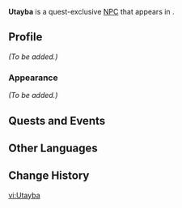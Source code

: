 {{Meta
|missing_NPC_profile  = yes
}}
{{Character Infobox
|type             = Quest NPC
|image            = NPC Utayba.png
|region           = Sumeru
|location         = Sumeru
|affiliation      = Sumeru Akademiya
|title            = Restricted Repository Administrator
|ancestry         = <!-- Clan/family -->
|father           = 
|mother           = 
|spouse           = 
|sibling          = 
|siblingNote      = 
|child            = 
|relative         = 
|voiceEN          = 
|voiceCN          = 
|voiceJP          = 
|dialoguereward   = 
}}
'''Utayba''' is a quest-exclusive [[NPC]] that appears in {{Quest|All Returns to Silence}}.

==Profile==
''(To be added.)''

===Appearance===
''(To be added.)''

==Quests and Events==
{{Quests and Events}}

==Other Languages==
{{Other Languages
|default_hidden = 1
|en      = Utayba
|zhs     = 奥泰巴
|zhs_rm  = Àotàibā
|zht     = 奧泰巴
|zht_rm  = Àotàibā
|ja      = ウテイバ
|ja_rm   = Uteiba
|ko      = 우타이바
|es      = Utayba
|fr      = Utayba
|ru      = Утайба
|th      = Utayba
|vi      = Utayba
|de      = Utayba
|id      = Utayba
|pt      = Utayba
|tr      = Utayba
|it      = Utayba
}}

==Change History==
{{Change History|3.1}}

[[vi:Utayba]]